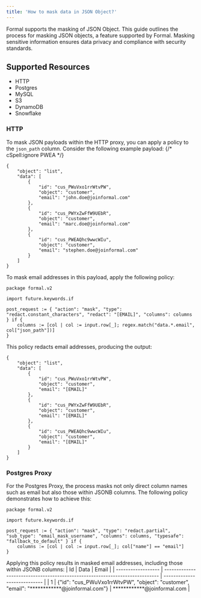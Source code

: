 ```yaml
---
title: 'How to mask data in JSON Object?'
---
```



Formal supports the masking of JSON Object.
This guide outlines the process for masking JSON objects, a feature supported by Formal. Masking sensitive information ensures data privacy and compliance with security standards.

## Supported Resources
- HTTP
- Postgres
- MySQL
- S3
- DynamoDB
- Snowflake

### HTTP

To mask JSON payloads within the HTTP proxy, you can apply a policy to the `json_path` column. Consider the following example payload:
{/* cSpell:ignore PWEA */}
```
{
    "object": "list",
    "data": [
        {
            "id": "cus_PWuVxo1rrWtvPW",
            "object": "customer",
            "email": "john.doe@joinformal.com"
        },
        {
            "id": "cus_PWYxZwFfW9UEbR",
            "object": "customer",
            "email": "marc.doe@joinformal.com"
        },
        {
            "id": "cus_PWEAQhc9wwcWIu",
            "object": "customer",
            "email": "stephen.doe@joinformal.com"
        }
    ]
}
```

To mask email addresses in this payload, apply the following policy:
```rego
package formal.v2

import future.keywords.if

post_request := { "action": "mask", "type": "redact.constant_characters", "redact": "[EMAIL]", "columns": columns } if {
    columns := [col | col := input.row[_]; regex.match("data.*.email", col["json_path"])]
}
```

This policy redacts email addresses, producing the output:
```
{
    "object": "list",
    "data": [
        {
            "id": "cus_PWuVxo1rrWtvPW",
            "object": "customer",
            "email": "[EMAIL]"
        },
        {
            "id": "cus_PWYxZwFfW9UEbR",
            "object": "customer",
            "email": "[EMAIL]"
        },
        {
            "id": "cus_PWEAQhc9wwcWIu",
            "object": "customer",
            "email": "[EMAIL]"
        }
    ]
}
```

### Postgres Proxy

For the Postgres Proxy, the process masks not only direct column names such as email but also those within JSONB columns. The following policy demonstrates how to achieve this:

```rego
package formal.v2

import future.keywords.if

post_request := { "action": "mask", "type": "redact.partial", "sub_type": "email_mask_username", "columns": columns, "typesafe": "fallback_to_default" } if {
    columns := [col | col := input.row[_]; col["name"] == "email"]
}
```

Applying this policy results in masked email addresses, including those within JSONB columns:
| Id                 | Data                                                                         | Email                        |
| ------------------ | ---------------------------------------------------------------------------- | ---------------------------- |
| 1   | \{"id": "cus_PWuVxo1rrWtvPW", "object": "customer", "email": "************@joinformal.com"\} | ************@joinformal.com  |